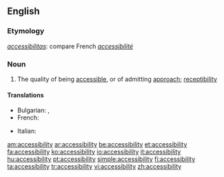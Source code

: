 ==English==
{{wikipedia}}

===Etymology===
{{etyl|la}} ''[[accessibilitas]]'': compare French ''[[accessibilité]]''

===Noun===
{{en-noun|-}}

# The quality of being [[accessible]], or of admitting [[approach]]; [[receptibility]]

====Translations====
{{trans-top|the quality of being accessible, or of admitting approach; receptibility}}
* Bulgarian: {{t|bg|достъпност|sc=Cyrl}},  {{t|bg|достижимост|sc=Cyrl}}
* French: {{t+|fr|accessibilité|f}}
{{trans-mid}}
* Italian: {{t+|it|accessibilità|f}}
{{trans-bottom}}

[[am:accessibility]]
[[ar:accessibility]]
[[be:accessibility]]
[[et:accessibility]]
[[fa:accessibility]]
[[ko:accessibility]]
[[io:accessibility]]
[[it:accessibility]]
[[hu:accessibility]]
[[pt:accessibility]]
[[simple:accessibility]]
[[fi:accessibility]]
[[ta:accessibility]]
[[tr:accessibility]]
[[vi:accessibility]]
[[zh:accessibility]]